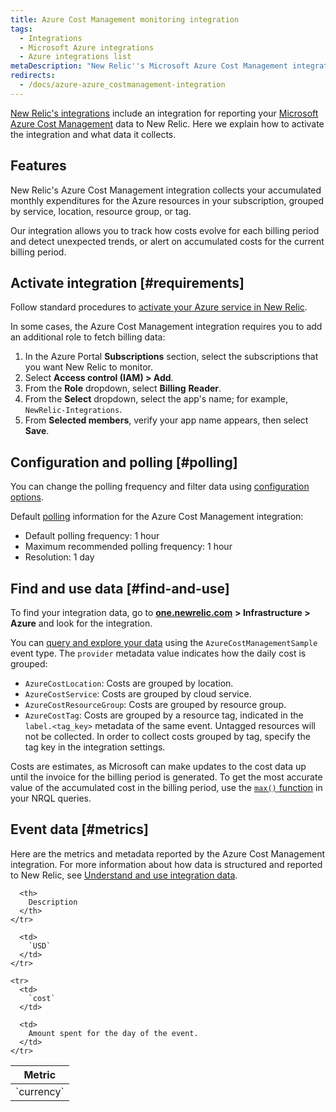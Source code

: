 ```yaml
---
title: Azure Cost Management monitoring integration
tags:
  - Integrations
  - Microsoft Azure integrations
  - Azure integrations list
metaDescription: "New Relic''s Microsoft Azure Cost Management integration: what data it reports and how to enable it."
redirects:
  - /docs/azure-azure_costmanagement-integration
---
```


[New Relic's integrations](/docs/infrastructure/integrations-getting-started/getting-started/introduction-infrastructure-integrations) include an integration for reporting your [Microsoft Azure Cost Management](https://docs.microsoft.com/en-us/azure/cost-management/) data to New Relic. Here we explain how to activate the integration and what data it collects.

## Features

New Relic's Azure Cost Management integration collects your accumulated monthly expenditures for the Azure resources in your subscription, grouped by service, location, resource group, or tag.

Our integration allows you to track how costs evolve for each billing period and detect unexpected trends, or alert on accumulated costs for the current billing period.

## Activate integration [#requirements]

Follow standard procedures to [activate your Azure service in New Relic](https://docs.newrelic.com/docs/infrastructure/microsoft-azure-integrations/getting-started/activate-azure-integrations).

In some cases, the Azure Cost Management integration requires you to add an additional role to fetch billing data:

1. In the Azure Portal **Subscriptions** section, select the subscriptions that you want New Relic to monitor.
2. Select **Access control (IAM) > Add**.
3. From the **Role** dropdown, select **Billing** **Reader**.
4. From the **Select** dropdown, select the app's name; for example, `NewRelic-Integrations`.
5. From **Selected members**, verify your app name appears, then select **Save**.

## Configuration and polling [#polling]

You can change the polling frequency and filter data using [configuration options](/docs/integrations/new-relic-integrations/getting-started/configure-polling-frequency-data-collection-cloud-integrations).

Default [polling](/docs/infrastructure/microsoft-azure-integrations/azure-integrations-list/azure-polling-intervals-infrastructure-integrations) information for the Azure Cost Management integration:

* Default polling frequency: 1 hour
* Maximum recommended polling frequency: 1 hour
* Resolution: 1 day

## Find and use data [#find-and-use]

To find your integration data, go to [**one.newrelic.com**](http://one.newrelic.com) **> Infrastructure > Azure** and look for the integration.

You can [query and explore your data](https://docs.newrelic.com/docs/using-new-relic/data/understand-data/query-new-relic-data) using the `AzureCostManagementSample` event [](/docs/insights/use-insights-ui/getting-started/introduction-new-relic-insights#event-type) type. The `provider` metadata value indicates how the daily cost is grouped:

* `AzureCostLocation`: Costs are grouped by location.
* `AzureCostService`: Costs are grouped by cloud service.
* `AzureCostResourceGroup`: Costs are grouped by resource group.
* `AzureCostTag`: Costs are grouped by a resource tag, indicated in the `label.<tag_key>` metadata of the same event. Untagged resources will not be collected. In order to collect costs grouped by tag, specify the tag key in the integration settings.

Costs are estimates, as Microsoft can make updates to the cost data up until the invoice for the billing period is generated. To get the most accurate value of the accumulated cost in the billing period, use the [`max()` function](/docs/insights/nrql-new-relic-query-language/nrql-reference/nrql-syntax-components-functions#func-max) in your NRQL queries.

## Event data [#metrics]

Here are the metrics and metadata reported by the Azure Cost Management integration. For more information about how data is structured and reported to New Relic, see [Understand and use integration data](/docs/infrastructure/integrations-getting-started/getting-started/understand-integration-data-data-types#metric).

<table>
  <thead>
    <tr>
      <th style={{ width: "290px" }}>
        Metric
      </th>

      <th>
        Description
      </th>
    </tr>
  </thead>

  <tbody>
    <tr>
      <td>
        `currency`
      </td>

      <td>
        `USD`
      </td>
    </tr>

    <tr>
      <td>
        `cost`
      </td>

      <td>
        Amount spent for the day of the event.
      </td>
    </tr>
  </tbody>
</table>
